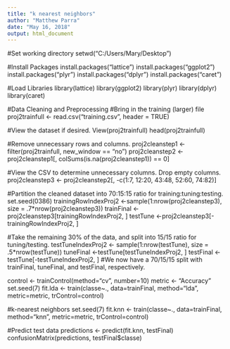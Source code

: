 ---
title: "k nearest neighbors"
author: "Matthew Parra"
date: "May 16, 2018"
output: html_document
---

#Set working directory
setwd("C:/Users/Mary/Desktop")

#Install Packages
install.packages("lattice")
install.packages("ggplot2")
install.packages("plyr")
install.packages("dplyr")
install.packages("caret")

#Load Libraries
library(lattice)
library(ggplot2)
library(plyr)
library(dplyr)
library(caret)

#Data Cleaning and Preprocessing
#Bring in the training (larger) file
proj2trainfull <- read.csv("training.csv", header = TRUE)

#View the dataset if desired.
View(proj2trainfull)
head(proj2trainfull)

#Remove unnecessary rows and columns.
proj2cleanstep1 <- filter(proj2trainfull, new_window == "no")
proj2cleanstep2 <- proj2cleanstep1[, colSums(is.na(proj2cleanstep1)) == 0] 

#View the CSV to determine unnecessary columns. Drop empty columns.
proj2cleanstep3 <- proj2cleanstep2[, -c(1:7, 12:20, 43:48, 52:60, 74:82)]

#Partition the cleaned dataset into 70:15:15 ratio for training:tuning:testing.
set.seed(0386)
trainingRowIndexProj2 <-sample(1:nrow(proj2cleanstep3), size = .7*nrow(proj2cleanstep3))
trainFinal <-proj2cleanstep3[trainingRowIndexProj2, ]
testTune <-proj2cleanstep3[-trainingRowIndexProj2, ]

#Take the remaining 30% of the data, and split into 15/15 ratio for tuning/testing.
testTuneIndexProj2 <- sample(1:nrow(testTune), size = .5*nrow(testTune))
tuneFinal <-testTune[testTuneIndexProj2, ]
testFinal <-testTune[-testTuneIndexProj2, ]
#We now have a 70/15/15 split with trainFinal, tuneFinal, and testFinal, respectively.

control <- trainControl(method="cv", number=10)
metric <- "Accuracy"
set.seed(7)
fit.lda <- train(classe~., data=trainFinal, method="lda", metric=metric, trControl=control)

#k-nearest neighbors
set.seed(7)
fit.knn <- train(classe~., data=trainFinal, method="knn", metric=metric, trControl=control)

#Predict test data
predictions <- predict(fit.knn, testFinal)
confusionMatrix(predictions, testFinal$classe)
